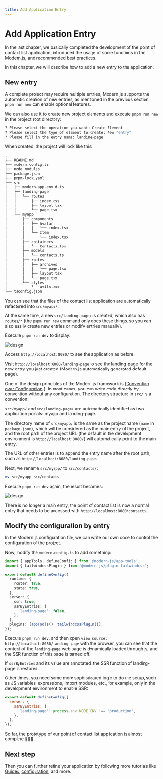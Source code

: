 ```yaml
---
title: Add Application Entry
---
```

# Add Application Entry

In the last chapter, we basically completed the development of the point of contact list application, introduced the usage of some functions in the Modern.js, and recommended best practices.

In this chapter, we will describe how to add a new entry to the application.

## New entry

A complete project may require multiple entries, Modern.js supports the automatic creation of new entries, as mentioned in the previous section, `pnpm run new` can enable optional features.

We can also use it to create new project elements and execute `pnpm run new` in the project root directory:

```bash
? Please select the operation you want: Create Element
? Please select the type of element to create: New "entry"
? Please fill in the entry name: landing-page
```

When created, the project will look like this:

```bash
.
├── README.md
├── modern.config.ts
├── node_modules
├── package.json
├── pnpm-lock.yaml
├── src
│   ├── modern-app-env.d.ts
│   ├── landing-page
│   │   └── routes
│   │       ├── index.css
│   │       ├── layout.tsx
│   │       └── page.tsx
│   └── myapp
│       ├── components
│       │   ├── Avatar
│       │   │   └── index.tsx
│       │   └── Item
│       │       └── index.tsx
│       ├── containers
│       │   └── Contacts.tsx
│       ├── models
│       │   └── contacts.ts
│       ├── routes
│       │   ├── archives
│       │   │   └── page.tsx
│       │   ├── layout.tsx
│       │   └── page.tsx
│       └── styles
│           └── utils.css
└── tsconfig.json
```

You can see that the files of the contact list application are automatically refactored into `src/myapp/`.

At the same time, a new `src/landing-page/` is created, which also has `routes/*` (the `pnpm run new` command only does these things, so you can also easily create new entries or modify entries manually).

Execute `pnpm run dev` to display:

![design](https://lf3-static.bytednsdoc.com/obj/eden-cn/nuvjhpqnuvr/modern-website/tutorials/c08-entries-myapp.png)

Access `http://localhost:8080/` to see the application as before.

Visit `http://localhost:8080/landing-page` to see the landing-page for the new entry you just created (Modern.js automatically generated default page).

One of the design principles of the Modern.js framework is [[Convention over Configuration](https://en.wikipedia.org/wiki/Convention_over_configuration) ]. In most cases, you can write code directly by convention without any configuration. The directory structure in `src/` is a convention:

`src/myapp/` and `src/landing-page/` are automatically identified as two application portals: myapp and landing-page.

The directory name of `src/myapp/` is the same as the project name (`name` in `package.json`), which will be considered as the main entry of the project, and the root path of the project URL (the default in the development environment is `http://localhost:8080/`) will automatically point to the main entry.

The URL of other entries is to append the entry name after the root path, such as `http://localhost:8080/landing-page`.

Next, we rename `src/myapp/` to `src/contacts/`:

```bash
mv src/myapp src/contacts
```

Execute `pnpm run dev` again, the result becomes:

![design](https://lf3-static.bytednsdoc.com/obj/eden-cn/nuvjhpqnuvr/modern-website/tutorials/c08-entries-contacts.png)

There is no longer a main entry, the point of contact list is now a normal entry that needs to be accessed with `http://localhost:8080/contacts`.

## Modify the configuration by entry

In the Modern.js configuration file, we can write our own code to control the configuration of the project.

Now, modify the `modern.config.ts` to add something:

```ts title="modern.config.ts"
import { appTools, defineConfig } from '@modern-js/app-tools';
import { tailwindcssPlugin } from '@modern-js/plugin-tailwindcss';

export default defineConfig({
  runtime: {
    router: true,
    state: true,
  },
  server: {
    ssr: true,
    ssrByEntries: {
      'landing-page': false,
    },
  },
  plugins: [appTools(), tailwindcssPlugin()],
});
```

Execute `pnpm run dev`, and then open `view-source: http://localhost:8080/landing-page` with the browser, you can see that the content of the `landing-page` web page is dynamically loaded through js, and the SSR function of this page is turned off.

If `ssrByEntries` and its value are annotated, the SSR function of landing-page is restored.

Other times, you need some more sophisticated logic to do the setup, such as JS variables, expressions, import modules, etc., for example, only in the development environment to enable SSR:

```js
export default defineConfig({
  server: {
    ssrByEntries: {
      'landing-page': process.env.NODE_ENV !== 'production',
    },
  },
});
```

So far, the prototype of our point of contact list application is almost complete 👏👏👏.

## Next step

Then you can further refine your application by following more tutorials like [Guides](/guides/get-started/quick-start), [configuration](/configure/app/usage), and more.

